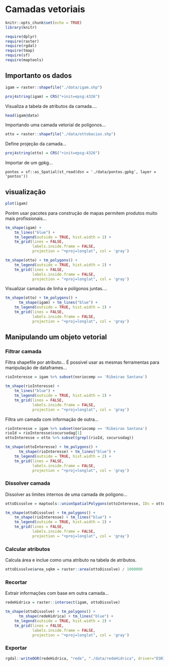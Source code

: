 # Camadas vetoriais

```r
knitr::opts_chunk$set(echo = TRUE)
library(knitr)
```

```r
require(dplyr)
require(raster)
require(rgdal)
require(tmap)
require(sf)
require(maptools)
```



## Importanto os dados

```r
igam = raster::shapefile("./data/igam.shp")
```


```r
proj4string(igam) = CRS("+init=epsg:4326")
```

Visualiza a tabela de atributos da camada....

```r
head(igam@data)
```

Importando uma camada vetorial de polígonos...

```r
otto = raster::shapefile("./data/ottobacias.shp")
```

Define projeção da camada...

```r
proj4string(otto) = CRS("+init=epsg:4326")
```

Importar de um gpkg...

```
pontos = sf::as_Spatial(st_read(dsn = './data/pontos.gpkg', layer = 'pontos'))
```

## visualização


```r
plot(igam)
```

Porém usar pacotes para construção de mapas permitem produtos muito mais profissionais...

```r
tm_shape(igam) + 
    tm_lines("blue") + 
    tm_legend(outside = TRUE, hist.width = 2) +
    tm_grid(lines = FALSE,
			labels.inside.frame = FALSE,
			projection = "+proj=longlat", col = 'gray')
```


```r
tm_shape(otto) + tm_polygons() +
    tm_legend(outside = TRUE, hist.width = 2) +
    tm_grid(lines = FALSE,
			labels.inside.frame = FALSE,
			projection = "+proj=longlat", col = 'gray')
```

Visualizar camadas de linha e polígonos juntas....

```r
tm_shape(otto) + tm_polygons() +
	  tm_shape(igam) + tm_lines("blue") +
    tm_legend(outside = TRUE, hist.width = 2) +
    tm_grid(lines = FALSE,
			labels.inside.frame = FALSE,
			projection = "+proj=longlat", col = 'gray')
```


## Manipulando um objeto vetorial

### Filtrar camada

Filtra shapefile por atributo... É possivel usar as mesmas ferramentas para manipulação de dataframes...

```r
rioInteresse = igam %>% subset(noriocomp == 'Ribeirao Santana')
```


```r
tm_shape(rioInteresse) + 
    tm_lines("blue") + 
    tm_legend(outside = TRUE, hist.width = 2) +
    tm_grid(lines = FALSE,
			labels.inside.frame = FALSE,
			projection = "+proj=longlat", col = 'gray')
```

Filtra um camada com informação de outra...

```r
rioInteresse = igam %>% subset(noriocomp == 'Ribeirao Santana')
rioId = rioInteresse$cocursodag[1]
ottoInteresse = otto %>% subset(grepl(rioId, cocursodag))
```

```r
tm_shape(ottoInteresse) + tm_polygons() +
	  tm_shape(rioInteresse) + tm_lines("blue") +
    tm_legend(outside = TRUE, hist.width = 2) +
    tm_grid(lines = FALSE,
			labels.inside.frame = FALSE,
			projection = "+proj=longlat", col = 'gray')
```

### Dissolver camada

Dissolver as limites internos de uma camada de poligono...

```r
ottoDissolve = maptools::unionSpatialPolygons(ottoInteresse, IDs = ottoInteresse$nunivotto6)
```

```r
tm_shape(ottoDissolve) + tm_polygons() +
    tm_shape(rioInteresse) + tm_lines("blue") +
    tm_legend(outside = TRUE, hist.width = 2) +
    tm_grid(lines = FALSE,
			labels.inside.frame = FALSE,
			projection = "+proj=longlat", col = 'gray')
```

### Calcular atributos

Calcula área e inclue como uma atributo na tabela de atributos.

```r
ottoDissolve$area_sqkm = raster::area(ottoDissolve) / 1000000
```

### Recortar

Extrair informações com base em outra camada...

```r
redeHidrica = raster::intersect(igam, ottoDissolve)
```

```r
tm_shape(ottoDissolve) + tm_polygons() +
	  tm_shape(redeHidrica) + tm_lines("blue") +
    tm_legend(outside = TRUE, hist.width = 2) +
    tm_grid(lines = FALSE,
			labels.inside.frame = FALSE,
			projection = "+proj=longlat", col = 'gray')
```

### Exportar

```r
rgdal::writeOGR(redeHidrica, "rede", "./data/redeHidrica", driver="ESRI Shapefile")
```

